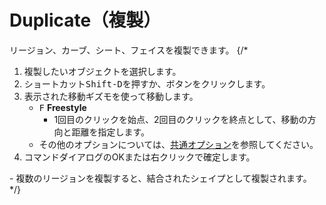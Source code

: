 

# Duplicate（複製）

<Reference shortcut="Shift-D" command="Duplicate" button="コマンドバー左" />

リージョン、カーブ、シート、フェイスを複製できます。
{/* 
1. 複製したいオブジェクトを選択します。
2. ショートカット<kbd>Shift-D</kbd>を押すか、ボタンをクリックします。
3. 表示された移動ギズモを使って移動します。
   - <kbd>F</kbd> **Freestyle**
      - 1回目のクリックを始点、2回目のクリックを終点として、移動の方向と距離を指定します。
   - その他のオプションについては、[共通オプション](common-options)を参照してください。
4. コマンドダイアログのOKまたは右クリックで確定します。

<Callout type="info">
   - 複数のリージョンを複製すると、結合されたシェイプとして複製されます。
</Callout>
 */}


 